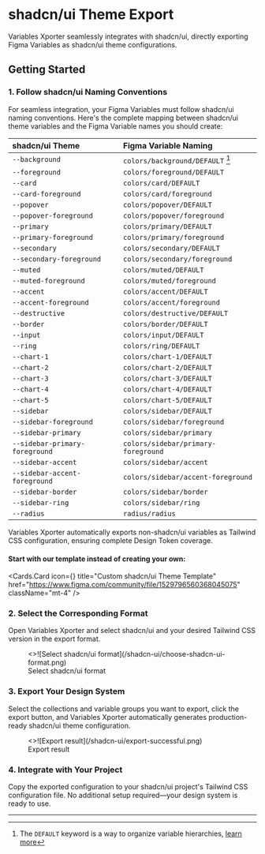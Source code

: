 
# shadcn/ui Theme Export

Variables Xporter seamlessly integrates with shadcn/ui, directly exporting Figma Variables as shadcn/ui theme configurations.

## Getting Started

### 1. Follow shadcn/ui Naming Conventions

For seamless integration, your Figma Variables must follow shadcn/ui naming conventions. Here's the complete mapping between shadcn/ui theme variables and the Figma Variable names you should create:

| shadcn/ui Theme          | Figma Variable Naming                |
| :------------------------ | :--------------------------------- |
| `--background`            | `colors/background/DEFAULT` [^1]   |
| `--foreground`            | `colors/foreground/DEFAULT`        |
| `--card`                  | `colors/card/DEFAULT`              |
| `--card-foreground`       | `colors/card/foreground`           |
| `--popover`               | `colors/popover/DEFAULT`           |
| `--popover-foreground`    | `colors/popover/foreground`        |
| `--primary`               | `colors/primary/DEFAULT`           |
| `--primary-foreground`    | `colors/primary/foreground`        |
| `--secondary`             | `colors/secondary/DEFAULT`         |
| `--secondary-foreground`  | `colors/secondary/foreground`      |
| `--muted`                 | `colors/muted/DEFAULT`             |
| `--muted-foreground`      | `colors/muted/foreground`          |
| `--accent`                | `colors/accent/DEFAULT`            |
| `--accent-foreground`     | `colors/accent/foreground`         |
| `--destructive`           | `colors/destructive/DEFAULT`       |
| `--border`                | `colors/border/DEFAULT`            |
| `--input`                 | `colors/input/DEFAULT`             |
| `--ring`                  | `colors/ring/DEFAULT`              |
| `--chart-1`               | `colors/chart-1/DEFAULT`           |
| `--chart-2`               | `colors/chart-2/DEFAULT`           |
| `--chart-3`               | `colors/chart-3/DEFAULT`           |
| `--chart-4`               | `colors/chart-4/DEFAULT`           |
| `--chart-5`               | `colors/chart-5/DEFAULT`           |
| `--sidebar`               | `colors/sidebar/DEFAULT`           |
| `--sidebar-foreground`    | `colors/sidebar/foreground`        |
| `--sidebar-primary`       | `colors/sidebar/primary`           |
| `--sidebar-primary-foreground` | `colors/sidebar/primary-foreground` |
| `--sidebar-accent`        | `colors/sidebar/accent`            |
| `--sidebar-accent-foreground` | `colors/sidebar/accent-foreground` |
| `--sidebar-border`        | `colors/sidebar/border`            |
| `--sidebar-ring`          | `colors/sidebar/ring`              |
| `--radius`                | `radius/radius`                    |

<Callout type="info">
  Variables Xporter automatically exports non-shadcn/ui variables as Tailwind CSS configuration, ensuring complete Design Token coverage.
</Callout>

#### Start with our template instead of creating your own:

<Cards.Card
  icon={<Box />}
  title="Custom shadcn/ui Theme Template"
  href="https://www.figma.com/community/file/1529796560368045075"
  className="mt-4"
/>


### 2. Select the Corresponding Format

Open Variables Xporter and select shadcn/ui and your desired Tailwind CSS version in the export format.
<figure className="mt-6 max-w-[400px]">
  <>![Select shadcn/ui format](/shadcn-ui/choose-shadcn-ui-format.png)</>
  <figcaption>
    Select shadcn/ui format
  </figcaption>
</figure>

### 3. Export Your Design System

Select the collections and variable groups you want to export, click the export button, and Variables Xporter automatically generates production-ready shadcn/ui theme configuration.
<figure className="mt-6 max-w-[400px]">
  <>![Export result](/shadcn-ui/export-successful.png)</>
  <figcaption>
    Export result
  </figcaption>
</figure>

### 4. Integrate with Your Project

Copy the exported configuration to your shadcn/ui project's Tailwind CSS configuration file. No additional setup required—your design system is ready to use.


---

[^1]: The `DEFAULT` keyword is a way to organize variable hierarchies, [learn more](/docs/organizing-your-variables/principles#using-default-keyword) 